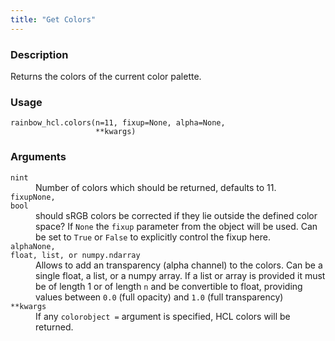 ```yaml
---
title: "Get Colors"
---
```


### Description

Returns the colors of the current color palette.

### Usage

<pre><code class='language-python'>rainbow_hcl.colors(n=11, fixup=None, alpha=None,<br/>                   **kwargs)</code></pre>

### Arguments

<dl class="pyp-list param-list">
  <dt style = "white-space: nowrap; font-family: monospace; vertical-align: top">
   <code id="colorspace.palettes.rainbow_hcl.colors:n">n</code><code class="argument-class">int</code>
  </dt>
 <dd>Number of colors which should be returned, defaults to 11.</dd>
  <dt style = "white-space: nowrap; font-family: monospace; vertical-align: top">
   <code id="colorspace.palettes.rainbow_hcl.colors:fixup">fixup</code><code class="argument-class">None, bool</code>
  </dt>
 <dd>should sRGB colors be corrected if they lie outside
the defined color space?  If `None` the `fixup` parameter from the
object will be used. Can be set to `True` or `False` to explicitly
control the fixup here.</dd>
  <dt style = "white-space: nowrap; font-family: monospace; vertical-align: top">
   <code id="colorspace.palettes.rainbow_hcl.colors:alpha">alpha</code><code class="argument-class">None, float, list, or numpy.ndarray</code>
  </dt>
 <dd>Allows to add an transparency
(alpha channel) to the colors. Can be a single float, a list, or a
numpy array. If a list or array is provided it must be of length 1 or
of length `n` and be convertible to float, providing values
between `0.0` (full opacity) and `1.0` (full transparency)</dd>
  <dt style = "white-space: nowrap; font-family: monospace; vertical-align: top">
   <code id="colorspace.palettes.rainbow_hcl.colors:**kwargs">**kwargs</code>
  </dt>
 <dd>If any `colorobject =` argument is specified, HCL colors
will be returned.</dd>
</dl>
